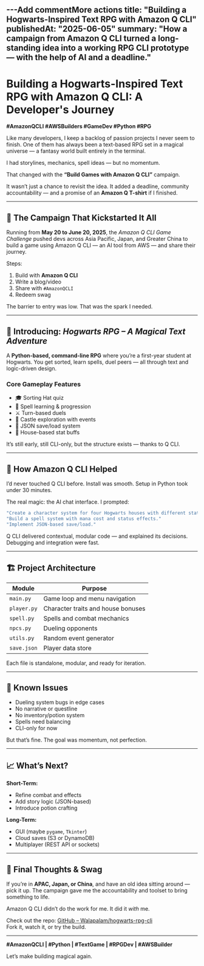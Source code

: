 ---Add commentMore actions
title: "Building a Hogwarts-Inspired Text RPG with Amazon Q CLI"
publishedAt: "2025-06-05"
summary: "How a campaign from Amazon Q CLI turned a long-standing idea into a working RPG CLI prototype — with the help of AI and a deadline."
---


# Building a Hogwarts-Inspired Text RPG with Amazon Q CLI: A Developer's Journey

**#AmazonQCLI #AWSBuilders #GameDev #Python #RPG**

Like many developers, I keep a backlog of passion projects I never seem to finish. One of them has always been a text-based RPG set in a magical universe — a fantasy world built entirely in the terminal.

I had storylines, mechanics, spell ideas — but no momentum.

That changed with the **“Build Games with Amazon Q CLI”** campaign.

It wasn’t just a chance to revisit the idea. It added a deadline, community accountability — and a promise of an **Amazon Q T-shirt** if I finished.

---

## 🔧 The Campaign That Kickstarted It All

Running from **May 20 to June 20, 2025**, the *Amazon Q CLI Game Challenge* pushed devs across Asia Pacific, Japan, and Greater China to build a game using Amazon Q CLI — an AI tool from AWS — and share their journey.

Steps:
1. Build with **Amazon Q CLI**
2. Write a blog/video
3. Share with `#AmazonQCLI`
4. Redeem swag

The barrier to entry was low. That was the spark I needed.

---

## 🧙 Introducing: *Hogwarts RPG – A Magical Text Adventure*

A **Python-based, command-line RPG** where you’re a first-year student at Hogwarts. You get sorted, learn spells, duel peers — all through text and logic-driven design.

### Core Gameplay Features

- 🎓 Sorting Hat quiz  
- 📖 Spell learning & progression  
- ⚔️ Turn-based duels  
- 🏰 Castle exploration with events  
- 💾 JSON save/load system  
- 🧠 House-based stat buffs

It’s still early, still CLI-only, but the structure exists — thanks to Q CLI.

---

## 🤖 How Amazon Q CLI Helped

I’d never touched Q CLI before. Install was smooth. Setup in Python took under 30 minutes.

The real magic: the AI chat interface. I prompted:

```jsx
"Create a character system for four Hogwarts houses with different stats."
"Build a spell system with mana cost and status effects."
"Implement JSON-based save/load."
```

Q CLI delivered contextual, modular code — and explained its decisions. Debugging and integration were fast.

---

## 🏗️ Project Architecture

| Module      | Purpose                              |
|-------------|--------------------------------------|
| `main.py`   | Game loop and menu navigation        |
| `player.py` | Character traits and house bonuses   |
| `spell.py`  | Spells and combat mechanics          |
| `npcs.py`   | Dueling opponents                    |
| `utils.py`  | Random event generator               |
| `save.json` | Player data store                    |

Each file is standalone, modular, and ready for iteration.

---

## 🚧 Known Issues

- Dueling system bugs in edge cases  
- No narrative or questline  
- No inventory/potion system  
- Spells need balancing  
- CLI-only for now  

But that’s fine. The goal was momentum, not perfection.

---

## 📈 What’s Next?

**Short-Term:**
- Refine combat and effects  
- Add story logic (JSON-based)  
- Introduce potion crafting  

**Long-Term:**
- GUI (maybe `pygame`, `Tkinter`)  
- Cloud saves (S3 or DynamoDB)  
- Multiplayer (REST API or sockets)  

---

## 🎁 Final Thoughts & Swag

If you’re in **APAC, Japan, or China**, and have an old idea sitting around — pick it up. The campaign gave me the accountability and toolset to bring something to life.

Amazon Q CLI didn’t do the work for me. It did it *with* me.

Check out the repo: [GitHub – Walapalam/hogwarts-rpg-cli](https://github.com/Walapalam/hogwarts-rpg-cli)  
Fork it, watch it, or try the build.

---

**#AmazonQCLI | #Python | #TextGame | #RPGDev | #AWSBuilder**

Let’s make building magical again.

